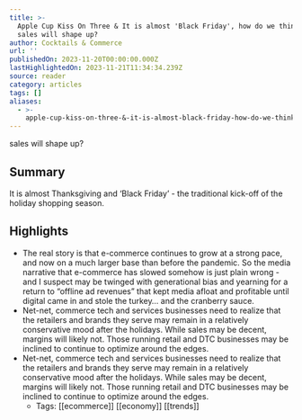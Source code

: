 ```yaml
---
title: >-
  Apple Cup Kiss On Three & It is almost 'Black Friday', how do we think holiday
  sales will shape up?
author: Cocktails & Commerce
url: ''
publishedOn: 2023-11-20T00:00:00.000Z
lastHighlightedOn: 2023-11-21T11:34:34.239Z
source: reader
category: articles
tags: []
aliases:
  - >-
    apple-cup-kiss-on-three-&-it-is-almost-black-friday-how-do-we-think-holiday♪◙-sales-will-shape-up
---
```

sales will shape up?

## Summary

It is almost Thanksgiving and ‘Black Friday’ - the traditional kick-off of the holiday shopping season.

## Highlights
- The real story is that e-commerce continues to grow at a strong pace, and now on a much larger base than before the pandemic. So the media narrative that e-commerce has slowed somehow is just plain wrong - and I suspect may be twinged with generational bias and yearning for a return to “offline ad revenues” that kept media afloat and profitable until digital came in and stole the turkey… and the cranberry sauce.
- Net-net, commerce tech and services businesses need to realize that the retailers and brands they serve may remain in a relatively conservative mood after the holidays. While sales may be decent, margins will likely not. Those running retail and DTC businesses may be inclined to continue to optimize around the edges.
- Net-net, commerce tech and services businesses need to realize that the retailers and brands they serve may remain in a relatively conservative mood after the holidays. While sales may be decent, margins will likely not. Those running retail and DTC businesses may be inclined to continue to optimize around the edges.
    - Tags: [[ecommerce]] [[economy]] [[trends]]
